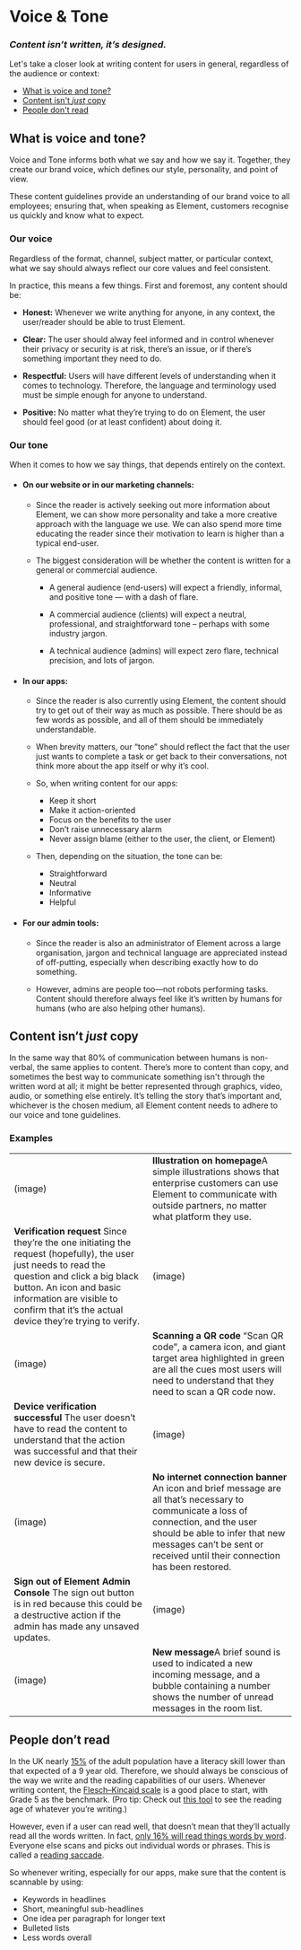 
<Meta title="Content/Voice &amp; Tone" />

# Voice &amp; Tone

### _Content isn’t written, it’s designed._

Let's take a closer look at writing content for users in general, regardless of the audience or context:

- [What is voice and tone?](#voice-and-tone)
- [Content isn't _just_ copy](#content-isnt-just-copy)
- [People don't read](#people-dont-read)

## <a id="voice-and-tone"></a> What is voice and tone?

Voice and Tone informs both what we say and how we say it. Together, they create our brand voice, which defines our style, personality, and point of view.

These content guidelines provide an understanding of our brand voice to all employees; ensuring that, when speaking as Element, customers recognise us quickly and know what to expect.

### Our voice

Regardless of the format, channel, subject matter, or particular context, what we say should always reflect our core values and feel consistent.

In practice, this means a few things. First and foremost, any content should be:

- **Honest:** Whenever we write anything for anyone, in any context, the user/reader should be able to trust Element.

- **Clear:** The user should alway feel informed and in control whenever their privacy or security is at risk, there’s an issue, or if there’s something important they need to do.

- **Respectful:** Users will have different levels of understanding when it comes to technology. Therefore, the language and terminology used must be simple enough for anyone to understand.

- **Positive:** No matter what they’re trying to do on Element, the user should feel good (or at least confident) about doing it.

### Our tone

When it comes to how we say things, that depends entirely on the context.

- #### **On our website or in our marketing channels:**

  - Since the reader is actively seeking out more information about Element, we can show more personality and take a more creative approach with the language we use. We can also spend more time educating the reader since their motivation to learn is higher than a typical end-user.

  - The biggest consideration will be whether the content is written for a general or commercial audience.

    - A general audience (end-users) will expect a friendly, informal, and positive tone — with a dash of flare.

    - A commercial audience (clients) will expect a neutral, professional, and straightforward tone – perhaps with some industry jargon.

    - A technical audience (admins) will expect zero flare, technical precision, and lots of jargon.

- #### **In our apps:**

  - Since the reader is also currently using Element, the content should try to get out of their way as much as possible. There should be as few words as possible, and all of them should be immediately understandable.

  - When brevity matters, our “tone” should reflect the fact that the user just wants to complete a task or get back to their conversations, not think more about the app itself or why it’s cool.

  - So, when writing content for our apps:

    - Keep it short
    - Make it action-oriented
    - Focus on the benefits to the user
    - Don’t raise unnecessary alarm
    - Never assign blame (either to the user, the client, or Element)

  - Then, depending on the situation, the tone can be:

    - Straightforward
    - Neutral
    - Informative
    - Helpful

- #### **For our admin tools:**

  - Since the reader is also an administrator of Element across a large organisation, jargon and technical language are appreciated instead of off-putting, especially when describing exactly how to do something.

  - However, admins are people too—not robots performing tasks. Content should therefore always feel like it’s written by humans for humans (who are also helping other humans).

## <a id="content-isnt-just-copy"></a> Content isn’t _just_ copy

In the same way that 80% of communication between humans is non-verbal, the same applies to content. There’s more to content than copy, and sometimes the best way to communicate something isn't through the written word at all; it might be better represented through graphics, video, audio, or something else entirely. It’s telling the story that’s important and, whichever is the chosen medium, all Element content needs to adhere to our voice and tone guidelines.

### **Examples**

<table>
  <tr>
    <td>(image)</td>
    <td>
      <strong>Illustration on homepage</strong>A simple illustrations shows that
      enterprise customers can use Element to communicate with outside partners,
      no matter what platform they use.
    </td>
  </tr>
  <tr>
    <td>
      <strong>Verification request</strong>
      Since they’re the one initiating the request (hopefully), the user just needs
      to read the question and click a big black button. An icon and basic information
      are visible to confirm that it’s the actual device they’re trying to verify.
    </td>
    <td>(image)</td>
  </tr>
  <tr>
    <td>(image)</td>
    <td>
      <strong>Scanning a QR code</strong>
      “Scan QR code”, a camera icon, and giant target area highlighted in green are
      all the cues most users will need to understand that they need to scan a QR
      code now.
    </td>
  </tr>
  <tr>
    <td>
      <strong>Device verification successful</strong>
      The user doesn’t have to read the content to understand that the action was
      successful and that their new device is secure.
    </td>
    <td>(image)</td>
  </tr>
  <tr>
    <td>(image)</td>
    <td>
      <strong>No internet connection banner</strong>
      An icon and brief message are all that’s necessary to communicate a loss of
      connection, and the user should be able to infer that new messages can’t be
      sent or received until their connection has been restored.
    </td>
  </tr>
  <tr>
    <td>
      <strong>Sign out of Element Admin Console</strong>
      The sign out button is in red because this could be a destructive action if
      the admin has made any unsaved updates.
    </td>
    <td>(image)</td>
  </tr>
  <tr>
    <td>(image)</td>
    <td>
      <strong>New message</strong>A brief sound is used to indicated a new incoming
      message, and a bubble containing a number shows the number of unread messages
      in the room list.
    </td>
  </tr>
</table>

## <a id="people-dont-read"></a> People don’t read

In the UK nearly [15%](https://literacytrust.org.uk/parents-and-families/adult-literacy/what-do-adult-literacy-levels-mean/#:~:text=This%20survey%20found%20that%2016.4,different%20ways%2C%20as%20outlined%20below.) of the adult population have a literacy skill lower than that expected of a 9 year old. Therefore, we should always be conscious of the way we write and the reading capabilities of our users. Whenever writing content, the [Flesch–Kincaid scale](https://readable.com/readability/flesch-reading-ease-flesch-kincaid-grade-level/) is a good place to start, with Grade 5 as the benchmark. (Pro tip: Check out [this tool](https://hemingwayapp.com/) to see the reading age of whatever you’re writing.)

However, even if a user can read well, that doesn’t mean that they’ll actually read all the words written. In fact, [only 16% will read things words by word](https://www.nngroup.com/articles/how-users-read-on-the-web/). Everyone else scans and picks out individual words or phrases. This is called a [reading saccade](https://en.wikipedia.org/wiki/Eye_movement_in_reading).

So whenever writing, especially for our apps, make sure that the content is scannable by using:

- Keywords in headlines
- Short, meaningful sub-headlines
- One idea per paragraph for longer text
- Bulleted lists
- Less words overall
